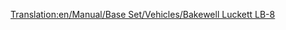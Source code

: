 [[Translation:en/Manual/Base Set/Vehicles/Bakewell Luckett LB-8]]

{{nl/Vliegtuig|Name=Bakewell Luckett LB-8
|Image=[[File:en/McDonnellDouglasDC-8.png|Bakewell Luckett LB-8]]
|Cost=36,914 (73.828)
|Speed=947 kph (592 MPH)
|Annual=6,750 (13.500)
|Designed=1958 
|Lifespan=23
|Capacity=200 passagiers & 30 zakken post
|Description=De Bakewell Luckett LB-8 is het eerste vliegtuig met 4 straalmotoren en is enorm groot. Stort waarschijnlijk neer op kleine vliegvelden, en dus zijn de aanloopkosten hoog.
|Real-lifeWikilink=Douglas DC-8
|Real-life=McDonnell Douglas DC-8
}}